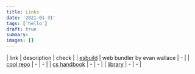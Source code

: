 ```yaml
---
title: Links
date: '2021-01-31'
tags: ['hello']
draft: true
summary:
images: []
---
```


| link | description | check |
| [esbuild](https://github.com/evanw/esbuild) | web bundler by evan wallace | - |
| [cool repo](https://github.com/gregtatum?tab=repositories) | - | - |
| [cs handbook](https://github.com/chacha912/prepare_frontend_interview) | - | - |
| [library](https://dev.to/iamrishupatel/how-to-create-a-react-component-library-using-storybook-typescript-scss-and-rollup-4pin) | - | - |
